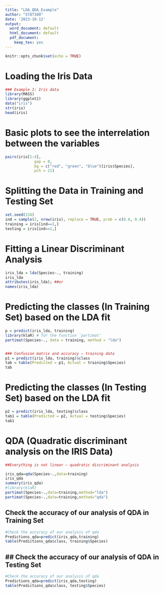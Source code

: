 ```yaml
---
title: "LDA_QDA_Example"
author: "STAT380"
date: '2023-10-12'
output:
  word_document: default
  html_document: default
  pdf_document:
    keep_tex: yes
---
```


```r
knitr::opts_chunk$set(echo = TRUE)
```

# Loading the Iris Data

```r
### Example 1: Iris data
library(MASS)
library(ggplot2)
data("iris")
str(iris)
head(iris)

```

# Basic plots to see the interrelation between the variables

```r
pairs(iris[1:4],
             gap = 0,
             bg = c("red", "green", "blue")[iris$Species],
             pch = 21)

```

# Splitting the Data in Training and Testing Set

```r
set.seed(134)
ind = sample(2, nrow(iris), replace = TRUE, prob = c(0.6, 0.4))
training = iris[ind==1,]
testing = iris[ind==2,]
```

# Fitting a Linear Discriminant Analysis

```r
iris_lda = lda(Species~., training)
iris_lda
attributes(iris_lda); ##or 
names(iris_lda)
```

# Predicting the classes (In Training Set) based on the LDA fit

```r
p = predict(iris_lda, training)
library(klaR) # for the function `partimat'
partimat(Species~., data = training, method = "lda")


### Confusion matrix and accuracy – training data
p1 = predict(iris_lda, training)$class
tab = table(Predicted = p1, Actual = training$Species)
tab

```

# Predicting the classes (In Testing Set) based on the LDA fit

```r
p2 = predict(iris_lda, testing)$class
tab1 = table(Predicted = p2, Actual = testing$Species)
tab1

```

# QDA (Quadratic discriminant analysis on the IRIS Data)

```r
##Everything is not linear – quadratic discriminant analysis

iris_qda=qda(Species~.,data=training)
iris_qda
summary(iris_qda)
#library(klaR)
partimat(Species~.,data=training,method="lda")
partimat(Species~.,data=training,method="qda")

```

## Check the accuracy of our analysis of QDA in Training Set

```r

#Check the accuracy of our analysis of qda
Predictions_qda=predict(iris_qda,training)
table(Predictions_qda$class, training$Species)

```

## \## Check the accuracy of our analysis of QDA in Testing Set

```r

#Check the accuracy of our analysis of qda
Predictions_qda=predict(iris_qda,testing)
table(Predictions_qda$class, testing$Species)

```
